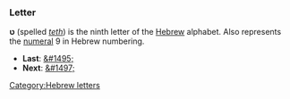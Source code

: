 ===Letter===
'''&#1496;''' (spelled ''[[teth]]'') is the ninth letter of the [[Hebrew]] alphabet.
Also represents the [[numeral]] 9 in Hebrew numbering.

* '''Last''': [[&#1495;]]
* '''Next''': [[&#1497;]]

[[Category:Hebrew letters]]